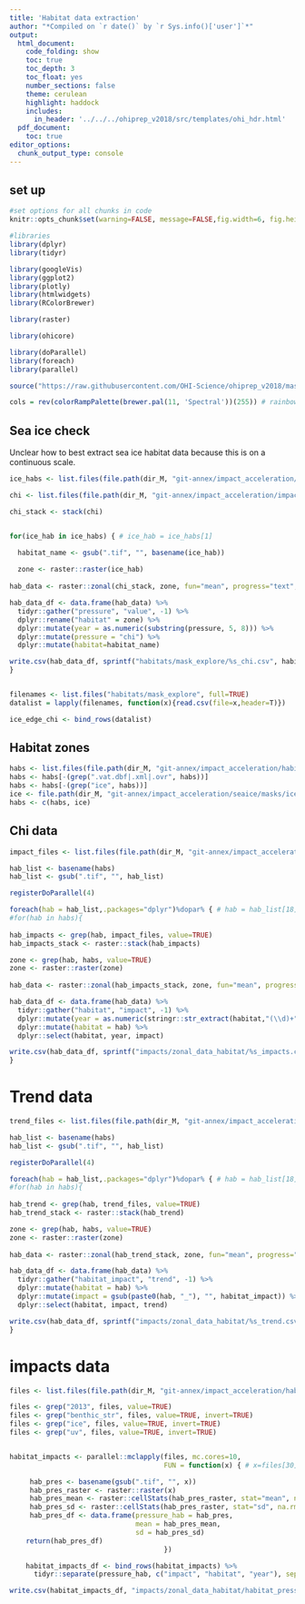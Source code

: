 ```yaml
---
title: 'Habitat data extraction'
author: "*Compiled on `r date()` by `r Sys.info()['user']`*"
output: 
  html_document:
    code_folding: show
    toc: true
    toc_depth: 3
    toc_float: yes
    number_sections: false
    theme: cerulean
    highlight: haddock
    includes: 
      in_header: '../../../ohiprep_v2018/src/templates/ohi_hdr.html'
  pdf_document:
    toc: true
editor_options: 
  chunk_output_type: console
---
```



## set up

```r

#set options for all chunks in code
knitr::opts_chunk$set(warning=FALSE, message=FALSE,fig.width=6, fig.height=6)

#libraries
library(dplyr)
library(tidyr)

library(googleVis)
library(ggplot2)
library(plotly)
library(htmlwidgets)
library(RColorBrewer)

library(raster)

library(ohicore)

library(doParallel)
library(foreach)
library(parallel)

source("https://raw.githubusercontent.com/OHI-Science/ohiprep_v2018/master/src/R/spatial_common.R")

cols = rev(colorRampPalette(brewer.pal(11, 'Spectral'))(255)) # rainbow color scheme


```

## Sea ice check
Unclear how to best extract sea ice habitat data because this is on a continuous scale.  

```r

ice_habs <- list.files(file.path(dir_M, "git-annex/impact_acceleration/seaice/masks"), full=TRUE)

chi <- list.files(file.path(dir_M, "git-annex/impact_acceleration/impact/cumulative_impact"), full=TRUE, pattern = "chi")

chi_stack <- stack(chi)


for(ice_hab in ice_habs) { # ice_hab = ice_habs[1]

  habitat_name <- gsub(".tif", "", basename(ice_hab))
  
  zone <- raster::raster(ice_hab)
  
hab_data <- raster::zonal(chi_stack, zone, fun="mean", progress="text", na.rm=TRUE)

hab_data_df <- data.frame(hab_data) %>%
  tidyr::gather("pressure", "value", -1) %>%
  dplyr::rename("habitat" = zone) %>%
  dplyr::mutate(year = as.numeric(substring(pressure, 5, 8))) %>%
  dplyr::mutate(pressure = "chi") %>%
  dplyr::mutate(habitat=habitat_name)

write.csv(hab_data_df, sprintf("habitats/mask_explore/%s_chi.csv", habitat_name), row.names=FALSE)
}


filenames <- list.files("habitats/mask_explore", full=TRUE)
datalist = lapply(filenames, function(x){read.csv(file=x,header=T)})

ice_edge_chi <- bind_rows(datalist)

```

## Habitat zones

```r

habs <- list.files(file.path(dir_M, "git-annex/impact_acceleration/habitats"), full=TRUE)
habs <- habs[-(grep(".vat.dbf|.xml|.ovr", habs))]
habs <- habs[-(grep("ice", habs))]
ice <- file.path(dir_M, "git-annex/impact_acceleration/seaice/masks/ice.tif")
habs <- c(habs, ice)
```




## Chi data

```r

impact_files <- list.files(file.path(dir_M, "git-annex/impact_acceleration/habitat_impact/hab_impact"), full=TRUE)

hab_list <- basename(habs)
hab_list <- gsub(".tif", "", hab_list)

registerDoParallel(4)

foreach(hab = hab_list,.packages="dplyr")%dopar% { # hab = hab_list[18]
#for(hab in habs){
  
hab_impacts <- grep(hab, impact_files, value=TRUE)
hab_impacts_stack <- raster::stack(hab_impacts)

zone <- grep(hab, habs, value=TRUE)
zone <- raster::raster(zone)
  
hab_data <- raster::zonal(hab_impacts_stack, zone, fun="mean", progress="text", na.rm=TRUE)

hab_data_df <- data.frame(hab_data) %>%
  tidyr::gather("habitat", "impact", -1) %>%
  dplyr::mutate(year = as.numeric(stringr::str_extract(habitat,"(\\d)+"))) %>%
  dplyr::mutate(habitat = hab) %>%
  dplyr::select(habitat, year, impact)

write.csv(hab_data_df, sprintf("impacts/zonal_data_habitat/%s_impacts.csv", hab), row.names=FALSE)
}

```

# Trend data

```r

trend_files <- list.files(file.path(dir_M, "git-annex/impact_acceleration/habitat_impact/hab_trend"), full=TRUE)

hab_list <- basename(habs)
hab_list <- gsub(".tif", "", hab_list)

registerDoParallel(4)

foreach(hab = hab_list,.packages="dplyr")%dopar% { # hab = hab_list[18]
#for(hab in habs){
  
hab_trend <- grep(hab, trend_files, value=TRUE)
hab_trend_stack <- raster::stack(hab_trend)

zone <- grep(hab, habs, value=TRUE)
zone <- raster::raster(zone)
  
hab_data <- raster::zonal(hab_trend_stack, zone, fun="mean", progress="text", na.rm=TRUE)

hab_data_df <- data.frame(hab_data) %>%
  tidyr::gather("habitat_impact", "trend", -1) %>%
  dplyr::mutate(habitat = hab) %>%
  dplyr::mutate(impact = gsub(paste0(hab, "_"), "", habitat_impact)) %>% 
  dplyr::select(habitat, impact, trend)

write.csv(hab_data_df, sprintf("impacts/zonal_data_habitat/%s_trend.csv", hab), row.names=FALSE)
}

```

# impacts data

```r

files <- list.files(file.path(dir_M, "git-annex/impact_acceleration/hab_stressor_combo"), full=TRUE)

files <- grep("2013", files, value=TRUE)
files <- grep("benthic_str", files, value=TRUE, invert=TRUE)
files <- grep("ice", files, value=TRUE, invert=TRUE)
files <- grep("uv", files, value=TRUE, invert=TRUE)


habitat_impacts <- parallel::mclapply(files, mc.cores=10,
                                      FUN = function(x) { # x=files[30]

     hab_pres <- basename(gsub(".tif", "", x))
     hab_pres_raster <- raster::raster(x)
     hab_pres_mean <- raster::cellStats(hab_pres_raster, stat="mean", na.rm=TRUE)
     hab_pres_sd <- raster::cellStats(hab_pres_raster, stat="sd", na.rm=TRUE)
     hab_pres_df <- data.frame(pressure_hab = hab_pres,
                               mean = hab_pres_mean,
                               sd = hab_pres_sd)                                    
    return(hab_pres_df)                                    
                                      })

    habitat_impacts_df <- bind_rows(habitat_impacts) %>%
      tidyr::separate(pressure_hab, c("impact", "habitat", "year"), sep="__")

write.csv(habitat_impacts_df, "impacts/zonal_data_habitat/habitat_pressure_2013.csv", row.names=FALSE)

```

